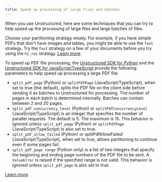 ```yaml
---
title: Speed up processing of large files and batches
---
```


When you use Unstructured, here are some techniques that you can try to help speed up the processing of large files and large batches of files.

Choose your partitioning strategy wisely. For example, if you have simple PDFs that don't have images and tables, you might be able to use the `fast` strategy. Try the `fast` strategy on a few of your documents before you try using the `hi_res` strategy. [Learn more](/api-reference/partition/partitioning).

To speed up PDF file processing, the [Unstructured SDK for Python](/api-reference/partition/sdk-python) and the [Unstructured SDK for JavaScript/TypeScript](/api-reference/partition/sdk-jsts) provide the following parameters to help speed up processing a large PDF file:

- `split_pdf_page` (Python) or `splitPdfPage` (JavaScript/TypeScript), when set to true (the default), splits the PDF file on the client side before sending it as batches to Unstructured for processing. The number of pages in each batch is determined internally. Batches can contain between 2 and 20 pages.
- `split_pdf_concurrency_level` (Python) or `splitPdfConcurrencyLevel` (JavaScript/TypeScript) is an integer that specifies the number of parallel requests. The default is 5. The maximum is 15. This behavior is ignored unless `split_pdf_page` (Python) or `splitPdfPage` (JavaScript/TypeScript) is also set to true.
- `split_pdf_allow_failed` (Python) or splitPdfAllowFailed` (JavaScript/TypeScript), when set to true, allows partitioning to continue even if some pages fail.
- `split_pdf_page_range` (Python only) is a list of two integers that specify the beginning and ending page numbers of the PDF file to be sent. A `ValueError` is raised if the specified range is not valid. This behavior is ignored unless `split_pdf_page` is also set to true.

[Learn more](/api-reference/partition/sdk-python#page-splitting).
